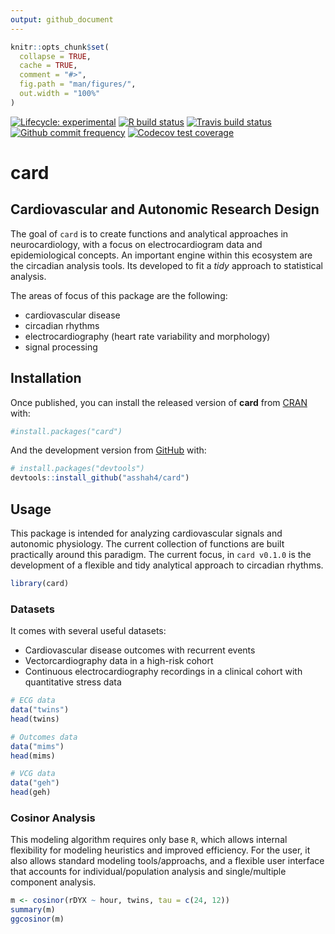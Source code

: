 ```yaml
---
output: github_document
---
```


<!-- README.md is generated from README.Rmd. Please edit that file -->

```r
knitr::opts_chunk$set(
  collapse = TRUE,
  cache = TRUE,
  comment = "#>",
  fig.path = "man/figures/",
  out.width = "100%"
)
```

<!-- badges: start -->
[![Lifecycle: experimental](https://img.shields.io/badge/lifecycle-experimental-orange.svg)](https://www.tidyverse.org/lifecycle/#experimental)
[![R build status](https://github.com/asshah4/card/workflows/R-CMD-check/badge.svg)](https://github.com/asshah4/card/actions)
[![Travis build status](https://travis-ci.com/asshah4/card.svg?branch=master)](https://travis-ci.com/asshah4/card)
[![Github commit frequency](https://img.shields.io/github/commit-activity/w/asshah4/card)](https://github.com/asshah4/card/graphs/commit-activity)
[![Codecov test coverage](https://codecov.io/gh/asshah4/card/branch/master/graph/badge.svg)](https://codecov.io/gh/asshah4/card?branch=master)
<!-- badges: end -->

# __card__

## Cardiovascular and Autonomic Research Design

The goal of `card` is to create functions and analytical approaches in neurocardiology, with a focus on electrocardiogram data and epidemiological concepts. An important engine within this ecosystem are the circadian analysis tools. Its developed to fit a _tidy_ approach to statistical analysis.

The areas of focus of this package are the following:

- cardiovascular disease
- circadian rhythms
- electrocardiography (heart rate variability and morphology)
- signal processing

## Installation

Once published, you can install the released version of __card__ from [CRAN](https://CRAN.R-project.org) with:

```r
#install.packages("card")
```

And the development version from [GitHub](https://github.com/) with:

```r
# install.packages("devtools")
devtools::install_github("asshah4/card")
```

## Usage

This package is intended for analyzing cardiovascular signals and autonomic physiology. The current collection of functions are built practically around this paradigm. The current focus, in `card v0.1.0` is the development of a flexible and tidy analytical approach to circadian rhythms. 

```r
library(card)
```


### Datasets

It comes with several useful datasets:

* Cardiovascular disease outcomes with recurrent events
* Vectorcardiography data in a high-risk cohort
* Continuous electrocardiography recordings in a clinical cohort with quantitative stress data

```r
# ECG data
data("twins")
head(twins)

# Outcomes data
data("mims")
head(mims)

# VCG data
data("geh")
head(geh)
```

### Cosinor Analysis

This modeling algorithm requires only base `R`, which allows internal flexibility for modeling heuristics and improved efficiency. For the user, it also allows standard modeling tools/approachs, and a flexible user interface that accounts for individual/population analysis and single/multiple component analysis.

```r
m <- cosinor(rDYX ~ hour, twins, tau = c(24, 12))
summary(m)
ggcosinor(m)
```

